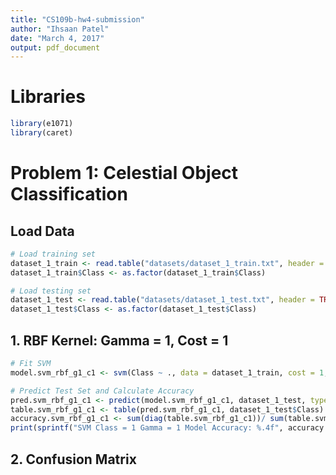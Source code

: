 ```yaml
---
title: "CS109b-hw4-submission"
author: "Ihsaan Patel"
date: "March 4, 2017"
output: pdf_document
---
```


# Libraries

```r
library(e1071)
library(caret)
```

# Problem 1: Celestial Object Classification

## Load Data

```r
# Load training set
dataset_1_train <- read.table("datasets/dataset_1_train.txt", header = TRUE, sep = ",")
dataset_1_train$Class <- as.factor(dataset_1_train$Class)

# Load testing set
dataset_1_test <- read.table("datasets/dataset_1_test.txt", header = TRUE, sep = ",")
dataset_1_test$Class <- as.factor(dataset_1_test$Class)
```

## 1. RBF Kernel: Gamma = 1, Cost = 1

```r
# Fit SVM
model.svm_rbf_g1_c1 <- svm(Class ~ ., data = dataset_1_train, cost = 1, gamma = 1, kernel = "radial")

# Predict Test Set and Calculate Accuracy
pred.svm_rbf_g1_c1 <- predict(model.svm_rbf_g1_c1, dataset_1_test, type = "class")
table.svm_rbf_g1_c1 <- table(pred.svm_rbf_g1_c1, dataset_1_test$Class)
accuracy.svm_rbf_g1_c1 <- sum(diag(table.svm_rbf_g1_c1))/ sum(table.svm_rbf_g1_c1)
print(sprintf("SVM Class = 1 Gamma = 1 Model Accuracy: %.4f", accuracy.svm_rbf_g1_c1))
```

## 2. Confusion Matrix

```r


```
